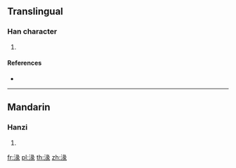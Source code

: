 {{character info/new}}
==Translingual==

===Han character===
{{Han char|rn=85|rad=水|as=09|sn=12|four=|canj=EVNO}}

# {{defn|Han|sort=水09}}

====References====
* {{Han ref|kx=0638.090|dkj=17866|dj=1045.040|hdz=31691.100|uh=6E6A|ud=28266}}

----

==Mandarin==

===Hanzi===
{{cmn-hanzi|pin=[[tuàn]] ([[tuan4]]), [[nuǎn]] ([[nuan3]])<!--|wg=chiao<sup>3</sup>, chiu<sup>4</sup>, ch'iu<sup>1</sup>, <sup>4</sup>-->}}

# {{defn|lang=cmn|sort=水09}}

[[fr:湪]]
[[pl:湪]]
[[th:湪]]
[[zh:湪]]